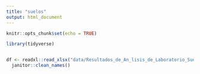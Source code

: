```yaml
---
title: "suelos"
output: html_document
---
```


```r
knitr::opts_chunk$set(echo = TRUE)
```


```r
library(tidyverse)


df <- readxl::read_xlsx("data/Resultados_de_An_lisis_de_Laboratorio_Suelos_en_Colombia.xlsx") %>% 
  janitor::clean_names()
```


